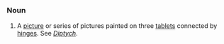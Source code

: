 =={{En}}==
===Noun===
# A [[picture]] or series of pictures painted on three [[tablet]]s connected by [[hinge]]s. See ''[[Diptych]]''.